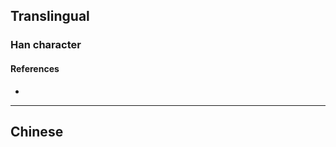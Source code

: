 {{character info/new}}
{{also|喲}}
==Translingual==

===Han character===
{{Han char|rn=30|rad=口|as=06|sn=9|four=|canj=RVMI|ids=⿰口约}}

====References====
* {{Han ref|kx=0189.271|hdz=10624.090|uh=54DF|ud=21727}}

----

==Chinese==
{{zh-see|喲}}